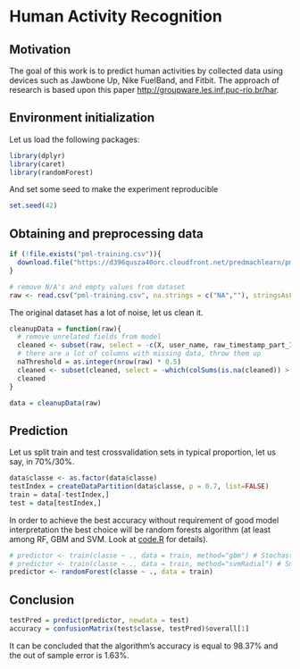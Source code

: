 Human Activity Recognition
=========================

Motivation
------------------------------

The goal of this work is to predict human activities by collected data using devices such as Jawbone Up, Nike FuelBand, and Fitbit. The approach of research is based upon this paper <http://groupware.les.inf.puc-rio.br/har>.

Environment initialization
------------------------------
Let us load the following packages:
```r
library(dplyr)
library(caret)
library(randomForest)
```

And set some seed to make the experiment reproducible

```r
set.seed(42)
```

Obtaining and preprocessing data
------------------------------

```r
if (!file.exists("pml-training.csv")){
  download.file("https://d396qusza40orc.cloudfront.net/predmachlearn/pml-training.csv", destfile = "pml-training.csv", method="curl")  
}

# remove N/A's and empty values from dataset
raw <- read.csv("pml-training.csv", na.strings = c("NA",""), stringsAsFactors = FALSE)
```

The original dataset has a lot of noise, let us clean it.
```r
cleanupData = function(raw){
  # remove unrelated fields from model
  cleaned <- subset(raw, select = -c(X, user_name, raw_timestamp_part_1, raw_timestamp_part_2, cvtd_timestamp, new_window, num_window))
  # there are a lot of columns with missing data, throw them up
  naThreshold = as.integer(nrow(raw) * 0.5)
  cleaned <- subset(cleaned, select = -which(colSums(is.na(cleaned)) > naThreshold))
  cleaned
}

data = cleanupData(raw)
```

Prediction
------------------------------

Let us split train and test crossvalidation sets in typical proportion, let us say, in 70%/30%.
```r
data$classe <- as.factor(data$classe)
testIndex = createDataPartition(data$classe, p = 0.7, list=FALSE)
train = data[-testIndex,]
test = data[testIndex,]

```

In order to achieve the best accuracy without requirement of good model interpretation the best choice will be random forests algorithm (at least among RF, GBM and SVM. Look at [code.R](https://github.com/2xmax/predmachlearn-coursera/blob/master/code.R) for details).
```r
# predictor <- train(classe ~ ., data = train, method="gbm") # Stochastic Gradient Boosting - 95.99% accuracy rate
# predictor <- train(classe ~ ., data = train, method="svmRadial") # Support Vector Machines - 88.97% accuracy rate
predictor <- randomForest(classe ~ ., data = train)
```

Conclusion
------------------------------

```r
testPred = predict(predictor, newdata = test)
accuracy = confusionMatrix(test$classe, testPred)$overall[1]
```

It can be concluded that the algorithm's accuracy is equal to 98.37% and the out of sample error is 1.63%.
